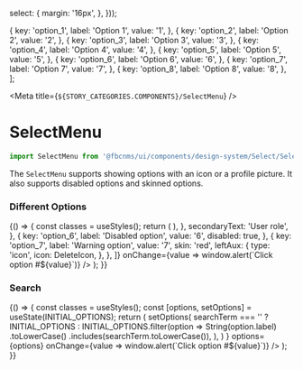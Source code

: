 
  select: {
    margin: '16px',
  },
}));

  {
    key: 'option_1',
    label: 'Option 1',
    value: '1',
  },
  {
    key: 'option_2',
    label: 'Option 2',
    value: '2',
  },
  {
    key: 'option_3',
    label: 'Option 3',
    value: '3',
  },
  {
    key: 'option_4',
    label: 'Option 4',
    value: '4',
  },
  {
    key: 'option_5',
    label: 'Option 5',
    value: '5',
  },
  {
    key: 'option_6',
    label: 'Option 6',
    value: '6',
  },
  {
    key: 'option_7',
    label: 'Option 7',
    value: '7',
  },
  {
    key: 'option_8',
    label: 'Option 8',
    value: '8',
  },
];

<Meta title={`${STORY_CATEGORIES.COMPONENTS}/SelectMenu`} />

# SelectMenu

```js
import SelectMenu from '@fbcnms/ui/components/design-system/Select/SelectMenu';
```

The `SelectMenu` supports showing options with an icon or a profile picture.
It also supports disabled options and skinned options.

### Different Options

<Preview>
  <Story name="SelectMenu">
    {() => {
      const classes = useStyles();
      return (
        <SelectMenu
          className={classes.select}
          size="normal"
          options={[
            {
              key: 'option_1',
              label: 'Option 1',
              value: '1',
            },
            {
              key: 'option_2',
              label: 'Option 2',
              value: '2',
            },
            {
              key: 'option_3',
              label: 'Option with a long long long label',
              value: '3',
            },
            {
              key: 'option_4',
              label: 'Option with icon',
              value: '4',
              leftAux: {
                type: 'icon',
                icon: EditIcon,
              },
            },
            {
              key: 'option_5',
              label: 'User Name',
              value: '5',
              leftAux: {
                type: 'node',
                node: (
                  <MenuItemPhoto src="data:image/png;base64,iVBORw0KGgoAAAANSUhEUgAAAAEAAAABCAQAAAC1HAwCAAAAC0lEQVR42mNc/R8AAlsBrPwu9ZMAAAAASUVORK5CYII=" />
                ),
              },
              secondaryText: 'User role',
            },
            {
              key: 'option_6',
              label: 'Disabled option',
              value: '6',
              disabled: true,
            },
            {
              key: 'option_7',
              label: 'Warning option',
              value: '7',
              skin: 'red',
              leftAux: {
                type: 'icon',
                icon: DeleteIcon,
              },
            },
          ]}
          onChange={value => window.alert(`Click option #${value}`)}
        />
      );
    }}
  </Story>
</Preview>

### Search

<Preview>
  <Story name="Search">
    {() => {
      const classes = useStyles();
      const [options, setOptions] = useState(INITIAL_OPTIONS);
      return (
        <SelectMenu
          className={classes.select}
          size="normal"
          onOptionsFetchRequested={searchTerm =>
            setOptions(
              searchTerm === ''
                ? INITIAL_OPTIONS
                : INITIAL_OPTIONS.filter(option =>
                    String(option.label)
                      .toLowerCase()
                      .includes(searchTerm.toLowerCase()),
                  ),
            )
          }
          options={options}
          onChange={value => window.alert(`Click option #${value}`)}
        />
      );
    }}
  </Story>
</Preview>
